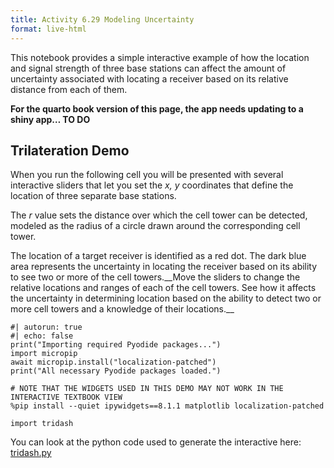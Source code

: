 ```yaml
---
title: Activity 6.29 Modeling Uncertainty
format: live-html
---
```


This notebook provides a simple interactive example of how the location and signal strength of three base stations can affect the amount of uncertainty associated with locating a receiver based on its relative distance from each of them.

__For the quarto book version of this page, the app needs updating to a shiny app... TO DO__

## Trilateration Demo

When you run the following cell you will be presented with several interactive sliders that let you set the *x, y* coordinates that define the location of three separate base stations.

The *r* value sets the distance over which the cell tower can be detected, modeled as the radius of a circle drawn around the corresponding cell tower.

The location of a target receiver is identified as a red dot. The dark blue area represents the uncertainty in locating the receiver based on its ability to see two or more of the cell towers.__Move the sliders to change the relative locations and ranges of each of the cell towers. See how it affects the uncertainty in determining location based on the ability to detect two or more cell towers and a knowledge of their locations.__

```pyodide
#| autorun: true
#| echo: false
print("Importing required Pyodide packages...")
import micropip
await micropip.install("localization-patched")
print("All necessary Pyodide packages loaded.")

```

```pyodide
# NOTE THAT THE WIDGETS USED IN THIS DEMO MAY NOT WORK IN THE INTERACTIVE TEXTBOOK VIEW
%pip install --quiet ipywidgets==8.1.1 matplotlib localization-patched

import tridash
```

You can look at the python code used to generate the interactive here: [tridash.py](tridash.py)


